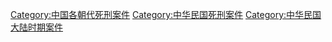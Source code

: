 [[Category:中国各朝代死刑案件|Category:中国各朝代死刑案件]]
[[Category:中华民国死刑案件|Category:中华民国死刑案件]]
[[Category:中华民国大陆时期案件|Category:中华民国大陆时期案件]]